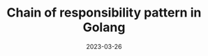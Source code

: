 ---
title: Chain of responsibility pattern in Golang
date: '2023-03-26'
tags: ['how-to']
draft: true
summary: Master your large DevOps processes with the Chain of Responsibility pattern 
images: []
layout: PostLayout
canonicalUrl:
---